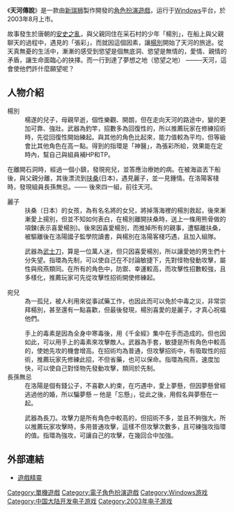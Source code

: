 {{NoteTA
|G1=Games
}}
{{unreferenced|time=2012-01-22T13:21:45+00:00}}
{{Infobox VG
|title =天河傳說
|image =
|developer = [[新瑞狮|新瑞狮]]
|publisher =  {{Vgrelease|CN|[[晶合时代|晶合时代]]|TW|[[新瑞狮|遊戲精靈]]}}
|released = 2003年8月
|original       =
|official       = 
|common         = 
|designer =
|engine =
| genre = [[電子角色扮演遊戲|電子角色扮演]]
|modes = 單人遊戲
|platforms = [[Windows|Windows]]
}}

《'''天河傳說'''》是一款由[[新瑞狮|新瑞狮]]製作開發的[[電子角色扮演遊戲|角色扮演遊戲]]，运行于[[Windows|Windows]]平台，於2003年8月上市。

故事發生於唐朝的[[安史之亂|安史之亂]]，與父親同住在采石村的少年「楊別」，在船上與父親聊天的過程中，遇見的「張彩」，而就因這個因素，讓[[楊別|楊別]]開始了天河的旅途。從天真無憂的生活中，漸漸的感受到慾望是個無底洞、慾望是無情的，愛情、親情的矛盾，讓生命面臨心的抉擇。而一行到達了夢想之地（慾望之地） ——─天河，這會使他們許什麼願望呢？

==人物介紹==
;楊別
:楊遂的兒子，母親早逝，個性樂觀、開朗，但在走向天河的路途中，變的更加可靠、強壯。武器為釣竿，招數多為回復性的，所以推薦玩家在修練招術時，先從回復性開始練起。與其他的角色比起來，能力值較為平均，但等級會比其他角色在高一點。得到的指環是「神醫」，為張彩所給，效果能在定時內，幫自己與組員補HP和TP。

在離開石洞時，經過一個小鎮，發現宛兒，並答應治療她的病。在被海盜丟下船後，與父親分離，其後漂流到[[扶桑|扶桑]](日本)，遇見麗子，並一見鍾情。在洛陽客棧時，發現組員長孫無忌。─── 後來四一組，前往天河。
;麗子
:扶桑（日本）的女孩，為有名名將的女兒，將掉落海裡的楊別救起，後來漸漸愛上揚別，但並不知如何表白，在楊別離開扶桑時，送上一條用熊骨做的項鍊(表示喜愛楊別)。後來因喜愛楊別，而推掉所有的親事，遭驅離扶桑，被驅離後在洛陽國子監學院讀書，與楊別在洛陽客棧巧遇，且加入組隊。

:武器為[[武士刀|武士刀]]，算是一位萬人迷，但只因喜愛楊別，所以讓愛她的男生們十分失望。指環為先制，可以使自己在不討論敏捷下，先對怪物發動攻擊，屬性與飛燕類同。在所有的角色中，防禦、幸運較高，而攻擊性招數較強，且多樣化，推薦玩家可先從攻擊性招術開使修練起。

;宛兒
:為一孤兒，被人利用來從事試藥工作，也因此而可以免於中毒之災，非常崇拜楊別，甚至還有一點喜歡，但最後發現，楊別喜愛的是麗子，才真心祝福他們。

:手上的毒素是因為全身中寒毒後，用《千金經》集中在手而造成的。但也因如此，可以用手上的毒素來攻擊敵人。武器為手套，敏捷是所有角色中較高的，使她先攻的機會增高。在招術均為普通，但攻擊招術中，有吸取性的招術，推薦玩家先修練此招，不但省藥，也可以保命。指環為飛燕，速度加快，可以使自己對怪物先發動攻擊，類同於先制。
;長孫無忌
:在洛陽是個有錢公子，不喜歡人約束，在巧遇中，愛上夢懸，但因夢懸曾經逃過他的婚，所以騙夢懸 ─ 他是「忘懸」，從此之後，用假名與夢懸在一起。

:武器為長刀。攻擊力是所有角色中較高的，但招術不多，並且不夠強大。所以推薦玩家攻擊時，多用普通攻擊，這樣不但攻擊次數多，且可練強攻指環的值。指環為強攻，可讓自己的攻擊，在幾回合中加強。

==外部連結==
*[https://web.archive.org/web/20090307074114/http://www.game-genius.com.tw/ 遊戲精靈]

[[Category:單機遊戲|Category:單機遊戲]]
[[Category:電子角色扮演遊戲|Category:電子角色扮演遊戲]]
[[Category:Windows游戏|Category:Windows游戏]]
[[Category:中国大陆开发电子游戏|Category:中国大陆开发电子游戏]]
[[Category:2003年电子游戏|Category:2003年电子游戏]]
